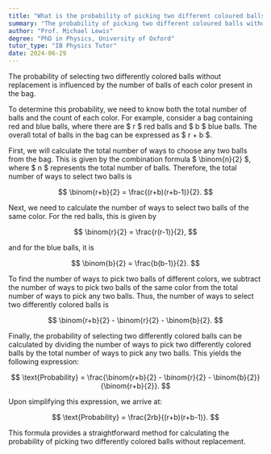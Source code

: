 ```yaml
---
title: "What is the probability of picking two different coloured balls without replacement?"
summary: "The probability of picking two different coloured balls without replacement depends on the number of each colour."
author: "Prof. Michael Lewis"
degree: "PhD in Physics, University of Oxford"
tutor_type: "IB Physics Tutor"
date: 2024-06-29
---
```


The probability of selecting two differently colored balls without replacement is influenced by the number of balls of each color present in the bag.

To determine this probability, we need to know both the total number of balls and the count of each color. For example, consider a bag containing red and blue balls, where there are $ r $ red balls and $ b $ blue balls. The overall total of balls in the bag can be expressed as $ r + b $.

First, we will calculate the total number of ways to choose any two balls from the bag. This is given by the combination formula $ \binom{n}{2} $, where $ n $ represents the total number of balls. Therefore, the total number of ways to select two balls is 

$$
\binom{r+b}{2} = \frac{(r+b)(r+b-1)}{2}.
$$

Next, we need to calculate the number of ways to select two balls of the same color. For the red balls, this is given by 

$$
\binom{r}{2} = \frac{r(r-1)}{2},
$$ 

and for the blue balls, it is 

$$
\binom{b}{2} = \frac{b(b-1)}{2}.
$$

To find the number of ways to pick two balls of different colors, we subtract the number of ways to pick two balls of the same color from the total number of ways to pick any two balls. Thus, the number of ways to select two differently colored balls is 

$$
\binom{r+b}{2} - \binom{r}{2} - \binom{b}{2}.
$$

Finally, the probability of selecting two differently colored balls can be calculated by dividing the number of ways to pick two differently colored balls by the total number of ways to pick any two balls. This yields the following expression:

$$
\text{Probability} = \frac{\binom{r+b}{2} - \binom{r}{2} - \binom{b}{2}}{\binom{r+b}{2}}.
$$

Upon simplifying this expression, we arrive at:

$$
\text{Probability} = \frac{2rb}{(r+b)(r+b-1)}.
$$

This formula provides a straightforward method for calculating the probability of picking two differently colored balls without replacement.
    